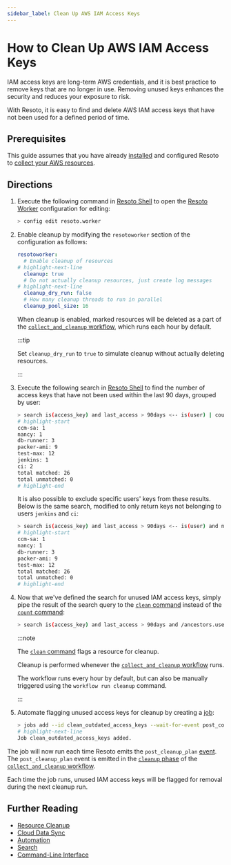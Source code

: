 ```yaml
---
sidebar_label: Clean Up AWS IAM Access Keys
---
```


# How to Clean Up AWS IAM Access Keys

IAM access keys are long-term AWS credentials, and it is best practice to remove keys that are no longer in use. Removing unused keys enhances the security and reduces your exposure to risk.

With Resoto, it is easy to find and delete AWS IAM access keys that have not been used for a defined period of time.

## Prerequisites

This guide assumes that you have already [installed](../../getting-started/install-resoto/index.mdx) and configured Resoto to [collect your AWS resources](../../how-to-guides/data-sources/collect-aws-resource-data.mdx).

## Directions

1. Execute the following command in [Resoto Shell](../../reference/components/shell.mdx) to open the [Resoto Worker](../../reference/components/worker.mdx) configuration for editing:

   ```bash
   > config edit resoto.worker
   ```

2. Enable cleanup by modifying the `resotoworker` section of the configuration as follows:

   ```yaml
   resotoworker:
     # Enable cleanup of resources
   # highlight-next-line
     cleanup: true
     # Do not actually cleanup resources, just create log messages
   # highlight-next-line
     cleanup_dry_run: false
     # How many cleanup threads to run in parallel
     cleanup_pool_size: 16
   ```

   When cleanup is enabled, marked resources will be deleted as a part of the [`collect_and_cleanup` workflow](../../reference/workflows/index.mdx#collect_and_cleanup-workflow), which runs each hour by default.

   :::tip

   Set `cleanup_dry_run` to `true` to simulate cleanup without actually deleting resources.

   :::

3. Execute the following search in [Resoto Shell](../../reference/components/shell.mdx) to find the number of access keys that have not been used within the last 90 days, grouped by user:

   ```bash
   > search is(access_key) and last_access > 90days <-- is(user) | count name
   # highlight-start
   ​ccm-sa: 1
   ​nancy: 1
   ​db-runner: 3
   ​packer-ami: 9
   ​test-max: 12
   ​jenkins: 1
   ​ci: 2
   ​total matched: 26
   ​total unmatched: 0
   # highlight-end
   ```

   It is also possible to exclude specific users' keys from these results. Below is the same search, modified to only return keys not belonging to users `jenkins` and `ci`:

   ```bash
   > search is(access_key) and last_access > 90days <-- is(user) and name not in [jenkins, ci] | count name
   # highlight-start
   ​ccm-sa: 1
   ​nancy: 1
   ​db-runner: 3
   ​packer-ami: 9
   ​test-max: 12
   ​total matched: 26
   ​total unmatched: 0
   # highlight-end
   ```

4. Now that we've defined the search for unused IAM access keys, simply pipe the result of the search query to the [`clean` command](../../reference/cli/action-commands/clean.mdx) instead of the [`count` command](../../reference/cli/search-commands/count.mdx):

   ```bash
   > search is(access_key) and last_access > 90days and /ancestors.user.reported.name not in [jenkins, ci] | clean
   ```

   :::note

   The [`clean` command](../../reference/cli/action-commands/clean.mdx) flags a resource for cleanup.

   Cleanup is performed whenever the [`collect_and_cleanup` workflow](../../reference/workflows/index.mdx#collect_and_cleanup-workflow) runs.

   The workflow runs every hour by default, but can also be manually triggered using the `workflow run cleanup` command.

   :::

5. Automate flagging unused access keys for cleanup by creating a [job](../../concepts/automation/index.mdx#jobs):

   ```bash
   > jobs add --id clean_outdated_access_keys --wait-for-event post_collect 'search is(access_key) and last_access > 90days and /ancestors.user.reported.name not in [jenkins, ci] | clean'
   # highlight-next-line
   ​Job clean_outdated_access_keys added.
   ```

The job will now run each time Resoto emits the `post_cleanup_plan` [event](../../reference/events/index.mdx). The `post_cleanup_plan` event is emitted in the [`cleanup` phase](../../reference/workflows/index.mdx#cleanup) of the [`collect_and_cleanup` workflow](../../reference/workflows/index.mdx#collect_and_cleanup-workflow).

Each time the job runs, unused IAM access keys will be flagged for removal during the next cleanup run.

## Further Reading

- [Resource Cleanup](../../concepts/resource-management/cleanup.mdx)
- [Cloud Data Sync](../../concepts/cloud-data-sync/index.mdx)
- [Automation](../../concepts/automation/index.mdx)
- [Search](../../reference/search/index.mdx)
- [Command-Line Interface](../../reference/cli/index.mdx)
